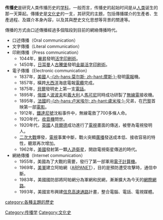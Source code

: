 {{多個問題|
{{unreferenced|time=2018-05-28T11:31:48+00:00}}
{{Globalize}}
{{Expand language|1=en|time=2020-10-02T11:58:07+00:00}}
}}
{{Portal|name=設計|image=Mikalojus Konstantinas Ciurlionis - Initial D - 1908.jpg|size=35}}
{{Portal|name=藝術|image=Crainquebille, Putois, Riquet - Illuminated Initial - A.png|size=35}}
<!-- 本调用由 {{subst:Expand/auto}} 自动产生。 -->
'''传播史'''是研究人类传播历史的[[学科|学科]]，一般而言，传播史的起始时间是从[[人类|人类]]诞生的那一天算起。傳播史是[[文化史|文化史]]的一支，其研究的主題，包括傳播媒介的生產者、生產過程、及媒介本身內容，以及其與歷史文化思想等背景的關連等。

傳播的方式由口述傳播經過多個階段到目前的網絡傳播時代。
*口述傳播（Oral communication）
*文字傳播（Literal communication）
*印刷傳播（Press communication）
**1044年，[[畢昇|畢昇]]發明[[活字印刷術|活字印刷術]]。
**1450年，[[日耳曼|日耳曼]]人[[古騰堡|古騰堡]]發明[[金屬活字印刷術|金屬活字印刷術]]。
*電子傳播（Electronic communication）
**1837年，[[美國|美國]]人[[摩斯|-{zh-hans:莫尔斯; zh-hant:摩斯;}-]]發明[[電報|電報]]機。
**1857年，橫跨[[大西洋|大西洋]]海底電報[[電纜|電纜]]完成。
**1875年，[[貝爾|貝爾]]發明史上第一支[[電話|電話]]。
**1895年，[[俄國|俄國]]人[[波波夫|波波夫]]和[[義大利|義大利]]人[[馬可尼|馬可尼]]同時成功研製了[[無線電|無線電]]接收機。
**1895年，[[法國|法國]]的[[卢米埃尔|-{zh-hans:卢米埃尔; zh-hant:盧米埃;}-]]兄弟，在[[巴黎|巴黎]]首映第一部[[電影|電影]]。
**1912年，[[鐵達尼號|鐵達尼號]]沈船事件中，無線電救了700多條人命。
**1920年代，[[收音機|收音機]]問世。
**1920年代，[[英國|英國]]人[[貝爾德|貝爾德]]成功進行了[[電視|電視]]畫面的傳送，被譽為電視發明人。
**[[二次大戰|二次大戰]]爆發，[[電視|電視]]事業中斷，戰火突顯[[廣播|廣播]]發送成本低、接收容易的特性，聽眾再次增加。
**1962年，[[美國|美國]]發射第一顆[[人造衛星|人造衛星]]，開啟電視衛星傳送的時代。
*網絡傳播（Internet communication）
**1955年，美國為了大戰的需要，發行了第一部軍用[[電子計算機|電子計算機]]。
**1969年，[[美軍|美軍]]建立阿帕網（[[ARPANET|ARPANET]]），目的是預防遭受攻擊時，通信中斷。
**1983年，美國國防部將阿帕網分為軍網和民網，漸漸擴大為今天的[[網際網路|網際網路]]。
**1993年，美國宣布興建[[信息高速通路|信息高速通路]]計畫，整合電腦、電話、電視媒體。

{{hist-stub}}

[[Category:传播学|Category:传播学]]
[[Category:文化史|Category:文化史]]
[[category:各種主題的歷史|category:各種主題的歷史]]